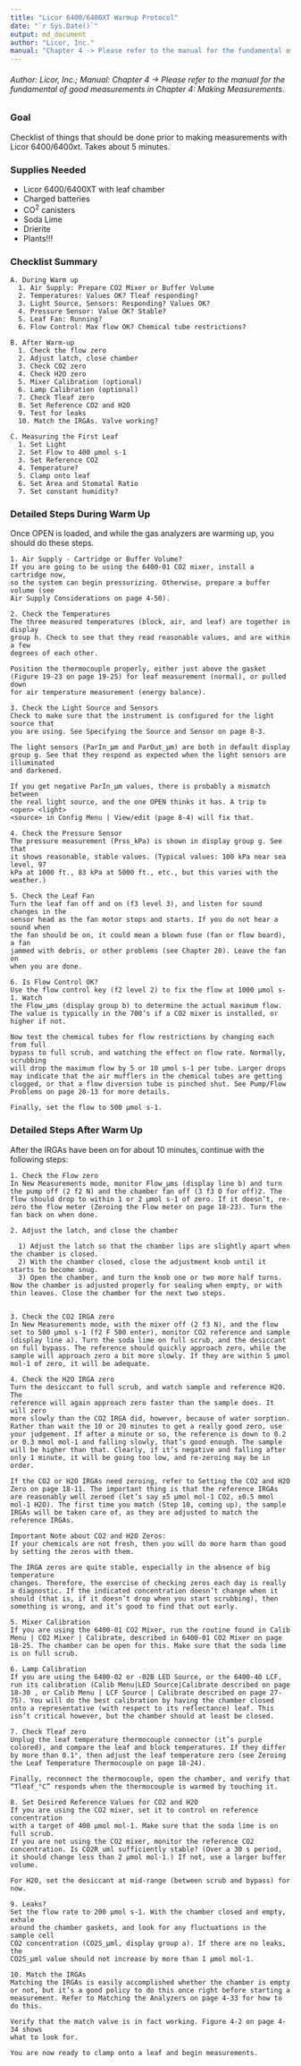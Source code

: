 ```yaml
---
title: "Licor 6400/6400XT Warmup Protocol"
date: "`r Sys.Date()`"
output: md_document
author: "Licor, Inc."
manual: "Chapter 4 -> Please refer to the manual for the fundamental of good measurements in Chapter 4: > Making Measurements."
---
```


###### Author: Licor, Inc.; Manual: Chapter 4 -> Please refer to the manual for the fundamental of good measurements in Chapter 4: Making Measurements.

### Goal

Checklist of things that should be done prior to making measurements with Licor 6400/6400xt. Takes about 5 minutes.

### Supplies Needed

* Licor 6400/6400XT with leaf chamber
* Charged batteries
* CO^2^ canisters
* Soda Lime
* Drierite
* Plants!!!

### Checklist Summary
```
A. During Warm up
  1. Air Supply: Prepare CO2 Mixer or Buffer Volume
  2. Temperatures: Values OK? Tleaf responding?
  3. Light Source, Sensors: Responding? Values OK?
  4. Pressure Sensor: Value OK? Stable?
  5. Leaf Fan: Running?
  6. Flow Control: Max flow OK? Chemical tube restrictions?
  
B. After Warm-up
  1. Check the flow zero
  2. Adjust latch, close chamber
  3. Check CO2 zero
  4. Check H2O zero
  5. Mixer Calibration (optional)
  6. Lamp Calibration (optional)
  7. Check Tleaf zero
  8. Set Reference CO2 and H2O
  9. Test for leaks
  10. Match the IRGAs. Valve working?
  
C. Measuring the First Leaf
  1. Set Light
  2. Set Flow to 400 μmol s-1
  3. Set Reference CO2
  4. Temperature?
  5. Clamp onto leaf
  6. Set Area and Stomatal Ratio
  7. Set constant humidity?
```

### Detailed Steps During Warm Up

Once OPEN is loaded, and while the gas analyzers are warming up, you
should do these steps.
```
1. Air Supply - Cartridge or Buffer Volume?
If you are going to be using the 6400-01 CO2 mixer, install a cartridge now,
so the system can begin pressurizing. Otherwise, prepare a buffer volume (see
Air Supply Considerations on page 4-50).

2. Check the Temperatures
The three measured temperatures (block, air, and leaf) are together in display
group h. Check to see that they read reasonable values, and are within a few
degrees of each other.

Position the thermocouple properly, either just above the gasket
(Figure 19-23 on page 19-25) for leaf measurement (normal), or pulled down
for air temperature measurement (energy balance).

3. Check the Light Source and Sensors
Check to make sure that the instrument is configured for the light source that
you are using. See Specifying the Source and Sensor on page 8-3.

The light sensors (ParIn_μm and ParOut_μm) are both in default display
group g. See that they respond as expected when the light sensors are illuminated
and darkened.

If you get negative ParIn_μm values, there is probably a mismatch between
the real light source, and the one OPEN thinks it has. A trip to <open> <light>
<source> in Config Menu | View/edit (page 8-4) will fix that.

4. Check the Pressure Sensor
The pressure measurement (Prss_kPa) is shown in display group g. See that
it shows reasonable, stable values. (Typical values: 100 kPa near sea level, 97
kPa at 1000 ft., 83 kPa at 5000 ft., etc., but this varies with the weather.)

5. Check the Leaf Fan
Turn the leaf fan off and on (f3 level 3), and listen for sound changes in the
sensor head as the fan motor stops and starts. If you do not hear a sound when
the fan should be on, it could mean a blown fuse (fan or flow board), a fan
jammed with debris, or other problems (see Chapter 20). Leave the fan on
when you are done.

6. Is Flow Control OK?
Use the flow control key (f2 level 2) to fix the flow at 1000 μmol s-1. Watch
the Flow_μms (display group b) to determine the actual maximum flow. The value is typically in the 700’s if a CO2 mixer is installed, or higher if not.

Now test the chemical tubes for flow restrictions by changing each from full
bypass to full scrub, and watching the effect on flow rate. Normally, scrubbing
will drop the maximum flow by 5 or 10 μmol s-1 per tube. Larger drops may indicate that the air mufflers in the chemical tubes are getting clogged, or that a flow diversion tube is pinched shut. See Pump/Flow Problems on page 20-13 for more details.

Finally, set the flow to 500 μmol s-1.
```
### Detailed Steps After Warm Up

After the IRGAs have been on for about 10 minutes, continue with the following
steps:
```
1. Check the Flow zero
In New Measurements mode, monitor Flow_μms (display line b) and turn the pump off (2 f2 N) and the chamber fan off (3 f3 O for off)2. The flow should drop to within 1 or 2 μmol s-1 of zero. If it doesn’t, re-zero the flow meter (Zeroing the Flow meter on page 18-23). Turn the fan back on when done.

2. Adjust the latch, and close the chamber

  1) Adjust the latch so that the chamber lips are slightly apart when the chamber is closed. 
  2) With the chamber closed, close the adjustment knob until it starts to become snug. 
  3) Open the chamber, and turn the knob one or two more half turns. Now the chamber is adjusted properly for sealing when empty, or with thin leaves. Close the chamber for the next two steps.


3. Check the CO2 IRGA zero
In New Measurements mode, with the mixer off (2 f3 N), and the flow set to 500 μmol s-1 (f2 F 500 enter), monitor CO2 reference and sample (display line a). Turn the soda lime on full scrub, and the desiccant on full bypass. The reference should quickly approach zero, while the sample will approach zero a bit more slowly. If they are within 5 μmol mol-1 of zero, it will be adequate.

4. Check the H2O IRGA zero
Turn the desiccant to full scrub, and watch sample and reference H2O. The
reference will again approach zero faster than the sample does. It will zero
more slowly than the CO2 IRGA did, however, because of water sorption. Rather than wait the 10 or 20 minutes to get a really good zero, use your judgement. If after a minute or so, the reference is down to 0.2 or 0.3 mmol mol-1 and falling slowly, that’s good enough. The sample will be higher than that. Clearly, if it’s negative and falling after only 1 minute, it will be going too low, and re-zeroing may be in order.

If the CO2 or H2O IRGAs need zeroing, refer to Setting the CO2 and H2O Zero on page 18-11. The important thing is that the reference IRGAs are reasonably well zeroed (let’s say ±5 μmol mol-1 CO2, ±0.5 mmol mol-1 H2O). The first time you match (Step 10, coming up), the sample IRGAs will be taken care of, as they are adjusted to match the reference IRGAs.

Important Note about CO2 and H2O Zeros:
If your chemicals are not fresh, then you will do more harm than good by setting the zeros with them.

The IRGA zeros are quite stable, especially in the absence of big temperature
changes. Therefore, the exercise of checking zeros each day is really a diagnostic. If the indicated concentration doesn’t change when it should (that is, if it doesn’t drop when you start scrubbing), then something is wrong, and it’s good to find that out early.

5. Mixer Calibration
If you are using the 6400-01 CO2 Mixer, run the routine found in Calib Menu | CO2 Mixer | Calibrate, described in 6400-01 CO2 Mixer on page 18-25. The chamber can be open for this. Make sure that the soda lime is on full scrub.

6. Lamp Calibration
If you are using the 6400-02 or -02B LED Source, or the 6400-40 LCF, run its calibration (Calib Menu|LED Source|Calibrate described on page 18-30 , or Calib Menu | LCF Source | Calibrate described on page 27-75). You will do the best calibration by having the chamber closed onto a representative (with respect to its reflectance) leaf. This isn’t critical however, but the chamber should at least be closed.

7. Check Tleaf zero
Unplug the leaf temperature thermocouple connector (it’s purple colored), and compare the leaf and block temperatures. If they differ by more than 0.1°, then adjust the leaf temperature zero (see Zeroing the Leaf Temperature Thermocouple on page 18-24).

Finally, reconnect the thermocouple, open the chamber, and verify that “Tleaf_°C” responds when the thermocouple is warmed by touching it.

8. Set Desired Reference Values for CO2 and H2O
If you are using the CO2 mixer, set it to control on reference concentration
with a target of 400 μmol mol-1. Make sure that the soda lime is on full scrub.
If you are not using the CO2 mixer, monitor the reference CO2 concentration. Is CO2R_uml sufficiently stable? (Over a 30 s period, it should change less than 2 μmol mol-1.) If not, use a larger buffer volume.

For H2O, set the desiccant at mid-range (between scrub and bypass) for now.

9. Leaks?
Set the flow rate to 200 μmol s-1. With the chamber closed and empty, exhale
around the chamber gaskets, and look for any fluctuations in the sample cell
CO2 concentration (CO2S_μml, display group a). If there are no leaks, the
CO2S_μml value should not increase by more than 1 μmol mol-1.

10. Match the IRGAs
Matching the IRGAs is easily accomplished whether the chamber is empty or not, but it’s a good policy to do this once right before starting a measurement. Refer to Matching the Analyzers on page 4-33 for how to do this.

Verify that the match valve is in fact working. Figure 4-2 on page 4-34 shows
what to look for.

You are now ready to clamp onto a leaf and begin measurements.
```